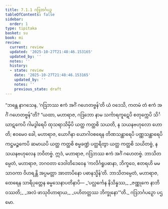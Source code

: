 ```yaml
---
title: 7.1.1 ဂဒြဘင်္ဂပဉှ
tableOfContents: false
sidebar:
  order: 1
type: tipitaka
basket: su
book: mi
review:
  current: review
  updated: '2025-10-27T21:48:46.153165'
  updated_by: ''
  notes: ''
  history:
  - state: review
    date: '2025-10-27T21:48:46.153165'
    updated_by: ''
    notes: ''
    previous_state: draft
---
```



<ReviewStatus review={frontmatter.review} showDetails={true} />

<HypothesisAnnotation frontmatter={frontmatter} />

<DynamicBreadcrumb />

<Division number="225" book="mi" e="ch" v="28">

<Paragraph number="1657" book="mi">
“ဘန္တေ နာဂသေန, ‘ဂဒြဘဿ ဧကံ အင်္ဂံ ဂဟေတဗ္ဗန်’တိ ယံ ဝဒေသိ, ကတမံ တံ ဧကံ အင်္ဂံ ဂဟေတဗ္ဗန်”တိ? “ယထာ, မဟာရာဇ, ဂဒြဘော နာမ သင်္ကာရကူဋေပိ စတုက္ကေပိ သိင်္ဃာဋကေပိ ဂါမဒွါရေပိ ထုသရာသိမှိပိ ယတ္ထ ကတ္ထစိ သယတိ, န သယနဗဟုလော ဟောတိ; ဧဝမေဝ ခေါ, မဟာရာဇ, ယောဂိနာ ယောဂါဝစရေန တိဏသန္ထာရေပိ ပဏ္ဏသန္ထာရေပိ ကဋ္ဌမဉ္စကေပိ ဆမာယပိ ယတ္ထ ကတ္ထစိ စမ္မခဏ္ဍံ ပတ္ထရိတွာ ယတ္ထ ကတ္ထစိ သယိတဗ္ဗံ, န သယနဗဟုလေန ဘဝိတဗ္ဗံ. ဣဒံ, မဟာရာဇ, ဂဒြဘဿ ဧကံ အင်္ဂံ ဂဟေတဗ္ဗံ. ဘာသိတမ္ပေတံ, မဟာရာဇ, ဘဂဝတာ ဒေဝါတိဒေဝေန ‘ကလိင်္ဂရူပဓာနာ, ဘိက္ခဝေ, ဧတရဟိ မမ သာဝကာ ဝိဟရန္တိ အပ္ပမတ္တာ အာတာပိနော ပဓာနသ္မိန်’တိ. ဘာသိတမ္ပေတံ, မဟာရာဇ, ထေရေန သာရိပုတ္တေန ဓမ္မသေနာပတိနာပိ—
</Paragraph>

<Paragraph number="1658" type="verses" book="mi">
_‘ပလ္လင်္ကေန နိသိန္နဿ,_  
_ဇဏ္ဏုကေ နာဘိဝဿတိ;_  
_အလံ ဖာသုဝိဟာရာယ,_  
_ပဟိတတ္တဿ ဘိက္ခုနော’”တိ._  


</Paragraph>
</Division>

<Paragraph number="1659" type="center" book="mi">
ဂဒြဘင်္ဂပဉှော ပဌမော.
</Paragraph>